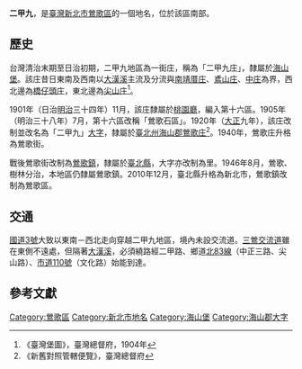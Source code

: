 {{noteTA　
|1 = zh-cn:庄; zh-hk:庄; zh-tw:庄;
}}
'''二甲九'''，是[[臺灣|臺灣]][[新北市|新北市]][[鶯歌區|鶯歌區]]的一個地名，位於該區南部。

==歷史==
台灣清治末期至日治初期，二甲九地區為一街庄，稱為「二甲九庄」，隸屬於[[海山堡|海山堡]]。該庄昔日東南及西南以[[大漢溪|大漢溪]]主流及分流與[[南靖厝庄|南靖厝庄]]、[[鳶山_(大字)|鳶山庄]]、[[中庄_(桃園市)|中庄]]為界，西北邊為[[橋子頭_(新北市)|橋仔頭庄]]，東北邊為[[尖山_(新北市大字)|尖山庄]]<ref>《臺灣堡圖》，臺灣總督府，1904年</ref>。

1901年（日治[[明治|明治]]三十四年）11月，該庄隸屬於[[桃園廳|桃園廳]]，編入第十六區。1905年（明治三十八年）7月，第十六區改稱「鶯歌石區」。1920年（[[大正|大正]]九年），該庄改制並改名為「二甲九」[[大字|大字]]，隸屬於[[臺北州|臺北州]][[海山郡|海山郡]][[鶯歌庄|鶯歌庄]]<ref>《新舊對照管轄便覽》，臺灣總督府</ref>。1940年，鶯歌庄升格為鶯歌街。

戰後鶯歌街改制為[[鶯歌鎮|鶯歌鎮]]，隸屬於[[臺北縣|臺北縣]]，大字亦改制為里。1946年8月，鶯歌、樹林分治，本地區仍隸屬鶯歌鎮。2010年12月，臺北縣升格為新北市，鶯歌鎮改制為鶯歌區。

==交通==
[[福爾摩沙高速公路|國道3號]]大致以東南－西北走向穿越二甲九地區，境內未設交流道。[[三鶯交流道|三鶯交流道]]雖在東側不遠處，但隔著[[大漢溪|大漢溪]]，必須繞路經二甲路、鄉道[[北83線|北83線]]（中正三路、尖山路）、[[市道110號|市道110號]]（文化路）始能到達。

==參考文獻==
{{reflist}}

{{海山郡}}

[[Category:鶯歌區|Category:鶯歌區]]
[[Category:新北市地名|Category:新北市地名]]
[[Category:海山堡|Category:海山堡]]
[[Category:海山郡大字|Category:海山郡大字]]